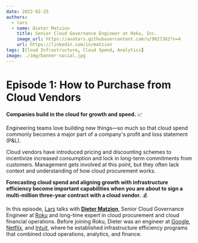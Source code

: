 ```yaml
---
date: 2022-02-25
authors:
  - lars
  - name: Dieter Matzion
    title: Senior Cloud Governance Engineer at Roku, Inc.
    image_url: https://avatars.githubusercontent.com/u/9827362?v=4
    url: https://linkedin.com/in/matzion
tags: [Cloud Infrastructure, Cloud Spend, Analytics]
image: ./img/banner-social.jpg
---
```


# Episode 1: How to Purchase from Cloud Vendors

**Companies build in the cloud for growth and speed.** 📈

Engineering teams love building new things—so much so that cloud spend commonly becomes a major part of a company's profit and loss statement (P&L).

Cloud vendors have introduced pricing and discounting schemes to incentivize increased consumption and lock in long-term commitments from customers. Management gets involved at this point, but they often lack context and understanding of how cloud procurement works.

**Forecasting cloud spend and aligning growth with infrastructure efficiency become important capabilities when you are about to sign a multi-million three-year contract with a cloud vendor.** 💰

In this episode, [Lars](https://github.com/scapecast) talks with [**Dieter Matzion**](https://linkedin.com/in/matzion), Senior Cloud Governance Engineer at [Roku](https://roku.com) and long-time expert in cloud procurement and cloud financial operations. Before joining Roku, Dieter was an engineer at [Google](https://google.com), [Netflix](https://netflix.com), and [Intuit](https://intuit.com), where he established infrastructure efficiency programs that combined cloud operations, analytics, and finance.

<YoutubeEmbed id="OD7xzB-tyX0" title="Episode 1: How to Purchase from Cloud Vendors" />
